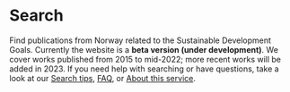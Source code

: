 # Search

Find publications from Norway related to the Sustainable Development Goals. 
Currently the website is a **beta version (under development)**. We cover works published from 2015 to mid-2022; more recent works will be added in 2023.
If you need help with searching or have questions, take a look at our [Search tips](/hjelp/sokehjelp), [FAQ](/hjelp/ofte-stilte-sporsmal), or [About this service](/om/om-tjenesten).


<Search />
